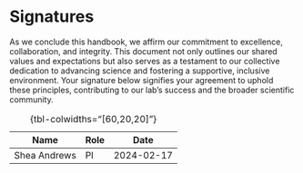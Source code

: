 # Signatures
As we conclude this handbook, we affirm our commitment to excellence, collaboration, and integrity. This document not only outlines our shared values and expectations but also serves as a testament to our collective dedication to advancing science and fostering a supportive, inclusive environment. Your signature below signifies your agreement to uphold these principles, contributing to our lab's success and the broader scientific community. 


| Name         | Role   | Date       |
|--------------|--------|------------|
| Shea Andrews | PI     | 2024-02-17 |

: {tbl-colwidths="[60,20,20]"}
